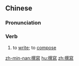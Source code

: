 {{also|撰写}}
==Chinese==
{{zh-forms|s=撰写}}

===Pronunciation===
{{zh-pron
|m=zhuànxiě
|c=zaan6 se2
|mn=choān-siá
|cat=v
}}

===Verb===
{{zh-verb}}

# to [[write]]; to [[compose]]
#: {{zh-x|撰寫 報告|to '''write''' a report}}

[[zh-min-nan:撰寫]]
[[hu:撰寫]]
[[zh:撰寫]]